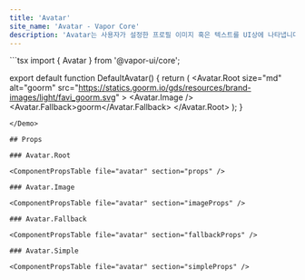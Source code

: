 ```yaml
---
title: 'Avatar'
site_name: 'Avatar - Vapor Core'
description: 'Avatar는 사용자가 설정한 프로필 이미지 혹은 텍스트를 UI상에 나타냅니다.'
---
```


<Demo name="default-avatar">
```tsx
import { Avatar } from '@vapor-ui/core';

export default function DefaultAvatar() {
    return (
        <Avatar.Root
            size="md"
            alt="goorm"
            src="https://statics.goorm.io/gds/resources/brand-images/light/favi_goorm.svg"
        >
            <Avatar.Image />
            <Avatar.Fallback>goorm</Avatar.Fallback>
        </Avatar.Root>
    );
}
```
</Demo>

## Props

### Avatar.Root

<ComponentPropsTable file="avatar" section="props" />

### Avatar.Image

<ComponentPropsTable file="avatar" section="imageProps" />

### Avatar.Fallback

<ComponentPropsTable file="avatar" section="fallbackProps" />

### Avatar.Simple

<ComponentPropsTable file="avatar" section="simpleProps" />
